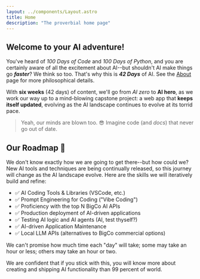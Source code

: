 ```yaml
---
layout: ../components/Layout.astro
title: Home
description: "The proverbial home page"
---
```

## Welcome to your AI adventure!

You've heard of <em>100 Days of Code</em> and <em>100 Days of Python</em>, and 
you are certainly aware of all the excitement about AI--but shouldn't 
AI make things go **_faster_**? We think so too. That's why this is  ***42 Days*** of AI. See the [About](./about) 
page for more philosophical details.

With <b>six weeks</b> (42 days) of content, we'll go from <em>AI zero</em>
to <b>AI hero</b>, as we work our way up to a mind-blowing capstone project: a web app that <b>keeps itself 
updated</b>, evolving as the AI landscape continues to evolve at its torrid pace. 

> Yeah, our minds are blown too. 😎 Imagine code (and _docs_) that never go out of date. 

## Our Roadmap 🚀 

We don't know exactly how we are going to get there--but how could we? New AI 
tools and techniques are being continually released, so this journey will change as the AI landscape
evolve. Here are the skills we will iteratively build and refine:

- ✅ AI Coding Tools & Libraries (VSCode, etc.)
- ✅ Prompt Engineering for Coding ("Vibe Coding")
- ✅ Proficiency with the top N BigCo AI APIs
- ✅ Production deployment of AI-driven applications
- ✅ Testing AI logic and AI agents (AI, test thyself?)
- ✅ AI-driven Application Maintenance
- ✅ Local LLM APIs (alternatives to BigCo commercial options)

We can't promise how much time each "day" will take; some may take an hour or less; others
may take an hour or two. 

We are confident that if you stick with this, you will know more about creating and 
shipping AI functionality than 99 percent of world.